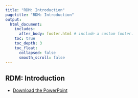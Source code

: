 ```yaml
---
title: "RDM: Introduction"
pagetitle: "RDM: Introduction"
output:
  html_document:
    includes:
      after_body: footer.html # include a custom footer.
    toc: true
    toc_depth: 3
    toc_float:
      collapsed: false
      smooth_scroll: false
---
```


## RDM: Introduction

* [Download the PowerPoint](files/Day-1_IntroToRDM_2025-05-12.pptx)

<object class = "pdf" data = "files/Day-1_IntroToRDM_2025-05-12.pdf"></object>
